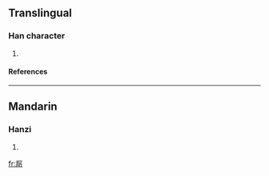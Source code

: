 {{see|廳}}

==Translingual==
===Han character===
{{Han char|rad=厂|as=07|sn=9|four=|canj=一口竹中 (MRHL)}}
# {{defn|Han|sort=厂07}}
====References====
{{Han ref|kx=0161.351|hdz=80007.160|uh=539B|ud=21403}}
----
==Mandarin==
===Hanzi===
{{cmn-hanzi|pin=[[tīng]] (ting1)|wg=t'ing<sup>1</sup>}}
# {{defn|Mandarin}}

[[fr:厛]]